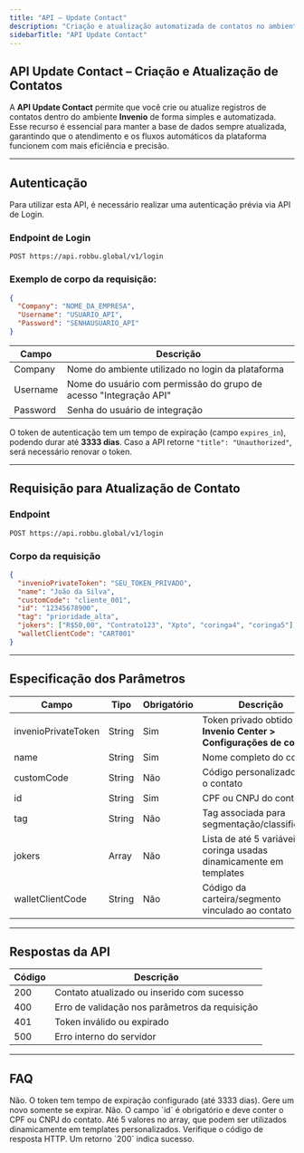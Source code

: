 ```yaml
---
title: "API – Update Contact"
description: "Criação e atualização automatizada de contatos no ambiente Invenio via integração."
sidebarTitle: "API Update Contact"
---
```


##  API Update Contact – Criação e Atualização de Contatos

A **API Update Contact** permite que você crie ou atualize registros de contatos dentro do ambiente **Invenio** de forma simples e automatizada. Esse recurso é essencial para manter a base de dados sempre atualizada, garantindo que o atendimento e os fluxos automáticos da plataforma funcionem com mais eficiência e precisão.

---

##  Autenticação

Para utilizar esta API, é necessário realizar uma autenticação prévia via API de Login.

### Endpoint de Login
```http
POST https://api.robbu.global/v1/login
```

### Exemplo de corpo da requisição:
```json
{
  "Company": "NOME_DA_EMPRESA",
  "Username": "USUARIO_API",
  "Password": "SENHAUSUARIO_API"
}
```

| Campo     | Descrição                                                                 |
|-----------|---------------------------------------------------------------------------|
| Company   | Nome do ambiente utilizado no login da plataforma                        |
| Username  | Nome do usuário com permissão do grupo de acesso "Integração API"        |
| Password  | Senha do usuário de integração                                           |

 O token de autenticação tem um tempo de expiração (campo `expires_in`), podendo durar até **3333 dias**. Caso a API retorne `"title": "Unauthorized"`, será necessário renovar o token.


---

##  Requisição para Atualização de Contato

### Endpoint
```http
POST https://api.robbu.global/v1/login
```

### Corpo da requisição
```json
{
  "invenioPrivateToken": "SEU_TOKEN_PRIVADO",
  "name": "João da Silva",
  "customCode": "cliente_001",
  "id": "12345678900",
  "tag": "prioridade_alta",
  "jokers": ["R$50,00", "Contrato123", "Xpto", "coringa4", "coringa5"],
  "walletClientCode": "CART001"
}
```


---

##  Especificação dos Parâmetros

| Campo              | Tipo     | Obrigatório | Descrição                                                                 |
|--------------------|----------|-------------|---------------------------------------------------------------------------|
| invenioPrivateToken| String   | Sim         | Token privado obtido em **Invenio Center > Configurações de conta**      |
| name               | String   | Sim         | Nome completo do contato                                                 |
| customCode         | String   | Não         | Código personalizado para o contato                                      |
| id                 | String   | Sim         | CPF ou CNPJ do contato                                                   |
| tag                | String   | Não         | Tag associada para segmentação/classificação                             |
| jokers             | Array    | Não         | Lista de até 5 variáveis coringa usadas dinamicamente em templates       |
| walletClientCode   | String   | Não         | Código da carteira/segmento vinculado ao contato                         |

---

##  Respostas da API

| Código | Descrição                                      |
|--------|-------------------------------------------------|
| 200    | Contato atualizado ou inserido com sucesso     |
| 400    | Erro de validação nos parâmetros da requisição |
| 401    | Token inválido ou expirado                     |
| 500    | Erro interno do servidor                       |

---

##  FAQ

<AccordionGroup title="Dúvidas Frequentes">

<Accordion title="É necessário gerar um novo token a cada requisição?">
Não. O token tem tempo de expiração configurado (até 3333 dias). Gere um novo somente se expirar.
</Accordion>

<Accordion title="Posso atualizar um contato sem CPF ou CNPJ?">
Não. O campo `id` é obrigatório e deve conter o CPF ou CNPJ do contato.
</Accordion>

<Accordion title="Quantas variáveis 'jokers' posso enviar?">
Até 5 valores no array, que podem ser utilizados dinamicamente em templates personalizados.
</Accordion>

<Accordion title="Como saber se o contato foi atualizado corretamente?">
Verifique o código de resposta HTTP. Um retorno `200` indica sucesso.
</Accordion>

</AccordionGroup>


